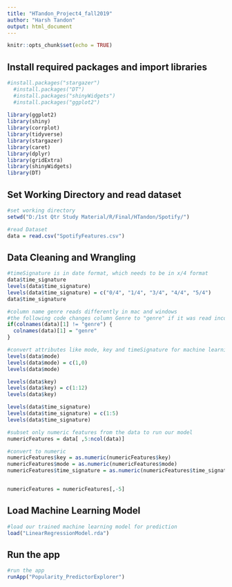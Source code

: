 ```yaml
---
title: "HTandon_Project4_fall2019"
author: "Harsh Tandon"
output: html_document
---
```


```r
knitr::opts_chunk$set(echo = TRUE)
```

## Install required packages and import libraries
```r
#install.packages("stargazer")
  #install.packages("DT")
  #install.packages("shinyWidgets")
  #install.packages("ggplot2")
  
library(ggplot2)
library(shiny)
library(corrplot)
library(tidyverse)
library(stargazer)
library(caret)
library(dplyr)
library(gridExtra)
library(shinyWidgets)
library(DT)
```

## Set Working Directory and read dataset
```r
#set working directory
setwd("D:/1st Qtr Study Material/R/Final/HTandon/Spotify/")

#read Dataset
data = read.csv("SpotifyFeatures.csv")
```

## Data Cleaning and Wrangling
```r
#timeSignature is in date format, which needs to be in x/4 format
data$time_signature
levels(data$time_signature)
levels(data$time_signature) = c("0/4", "1/4", "3/4", "4/4", "5/4")
data$time_signature

#column name genre reads differently in mac and windows
#the following code changes column Genre to "genre" if it was read incorrectly
if(colnames(data)[1] != "genre") {
  colnames(data)[1] = "genre"
}

#convert attributes like mode, key and timeSignature for machine learning
levels(data$mode)
levels(data$mode) = c(1,0)
levels(data$mode)

levels(data$key)
levels(data$key) = c(1:12)
levels(data$key)

levels(data$time_signature)
levels(data$time_signature) = c(1:5)
levels(data$time_signature)

#subset only numeric features from the data to run our model
numericFeatures = data[ ,5:ncol(data)]

#convert to numeric
numericFeatures$key = as.numeric(numericFeatures$key)
numericFeatures$mode = as.numeric(numericFeatures$mode)
numericFeatures$time_signature = as.numeric(numericFeatures$time_signature)


numericFeatures = numericFeatures[,-5]
```

## Load Machine Learning Model
```r
#load our trained machine learning model for prediction
load("LinearRegressionModel.rda")
```

## Run the app
```r
#run the app
runApp("Popularity_PredictorExplorer")
```

